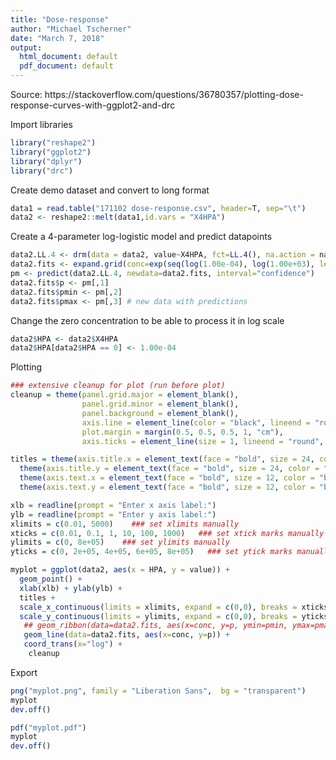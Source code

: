 ```yaml
---
title: "Dose-response"
author: "Michael Tscherner"
date: "March 7, 2018"
output:
  html_document: default
  pdf_document: default
---
```

Source:
https://stackoverflow.com/questions/36780357/plotting-dose-response-curves-with-ggplot2-and-drc

Import libraries
```r
library("reshape2")
library("ggplot2")
library("dplyr")
library("drc")
```

Create demo dataset and convert to long format
```r
data1 = read.table("171102 dose-response.csv", header=T, sep="\t")
data2 <- reshape2::melt(data1,id.vars = "X4HPA")
```

Create a 4-parameter log-logistic model and predict datapoints
```r
data2.LL.4 <- drm(data = data2, value~X4HPA, fct=LL.4(), na.action = na.omit)
data2.fits <- expand.grid(conc=exp(seq(log(1.00e-04), log(1.00e+03), length=100))) # predictions and confidence intervals.
pm <- predict(data2.LL.4, newdata=data2.fits, interval="confidence") 
data2.fits$p <- pm[,1]
data2.fits$pmin <- pm[,2]
data2.fits$pmax <- pm[,3] # new data with predictions


```

Change the zero concentration to be able to process it in log scale
```r
data2$HPA <- data2$X4HPA
data2$HPA[data2$HPA == 0] <- 1.00e-04
```

Plotting
```r
### extensive cleanup for plot (run before plot) 
cleanup = theme(panel.grid.major = element_blank(),
                panel.grid.minor = element_blank(),
                panel.background = element_blank(),
                axis.line = element_line(color = "black", lineend = "round", size =1),
                plot.margin = margin(0.5, 0.5, 0.5, 1, "cm"),
                axis.ticks = element_line(size = 1, lineend = "round", color = "black"))

titles = theme(axis.title.x = element_text(face = "bold", size = 24, color = "black", margin = margin(1,0,0,0,"cm"))) +
  theme(axis.title.y = element_text(face = "bold", size = 24, color = "black", margin = margin(0,1,0,0,"cm"))) +
  theme(axis.text.x = element_text(face = "bold", size = 12, color = "black", angle = 45, vjust = 0.9, hjust = 1)) +
  theme(axis.text.y = element_text(face = "bold", size = 12, color = "black", angle = 0, margin = margin(0,0.2,0,0,"cm")))

xlb = readline(prompt = "Enter x axis label:")
ylb = readline(prompt = "Enter y axis label:")
xlimits = c(0.01, 5000)    ### set xlimits manually
xticks = c(0.01, 0.1, 1, 10, 100, 1000)   ### set xtick marks manually 
ylimits = c(0, 8e+05)    ### set ylimits manually
yticks = c(0, 2e+05, 4e+05, 6e+05, 8e+05)   ### set ytick marks manually 

myplot = ggplot(data2, aes(x = HPA, y = value)) +
  geom_point() +
  xlab(xlb) + ylab(ylb) +
  titles +
  scale_x_continuous(limits = xlimits, expand = c(0,0), breaks = xticks) +
  scale_y_continuous(limits = ylimits, expand = c(0,0), breaks = yticks) +
   ## geom_ribbon(data=data2.fits, aes(x=conc, y=p, ymin=pmin, ymax=pmax), alpha=0.2) +  ## plots errors
   geom_line(data=data2.fits, aes(x=conc, y=p)) +
   coord_trans(x="log") +
    cleanup
```

Export
```r
png("myplot.png", family = "Liberation Sans",  bg = "transparent")
myplot
dev.off()

pdf("myplot.pdf")
myplot
dev.off()

```

